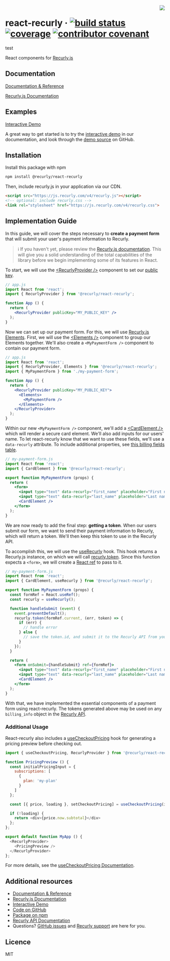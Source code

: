 <img src="https://i.imgur.com/gGxJ8zx.png" align="right" />

# react-recurly &middot; [![build status][travis-image]][travis-url] [![coverage][coverage-image]][coverage-url] [![contributor covenant](https://img.shields.io/badge/Contributor%20Covenant-v2.0%20adopted-ff69b4.svg)](CODE_OF_CONDUCT.md)

test

React components for [Recurly.js][docs-recurly-js]

## Documentation

[Documentation & Reference][docs]

[Recurly.js Documentation][docs-recurly-js]

## Examples

[Interactive Demo][demo]

A great way to get started is to try the [interactive demo][demo] in our documentation, and look through the [demo source][demo-src] on GitHub.

## Installation

Install this package with npm

```bash
npm install @recurly/react-recurly
```

Then, include recurly.js in your application via our CDN.

```html
<script src="https://js.recurly.com/v4/recurly.js"></script>
<!-- optional: include recurly.css -->
<link rel="stylesheet" href="https://js.recurly.com/v4/recurly.css">
```

## Implementation Guide

In this guide, we will cover the steps necessary to **create a payment form** that will submit your user's payment information to Recurly.

> ℹ️ If you haven't yet, please review the [Recurly.js documentation][docs-recurly-js]. This will give you a solid understanding of the total capabilities of the library before we begin implementing some of its features in React.

To start, we will use the [&lt;RecurlyProvider />][docs-component-recurly-provider] component to set our [public key][app-api-access].

```jsx
// app.js
import React from 'react';
import { RecurlyProvider } from '@recurly/react-recurly';

function App () {
  return (
    <RecurlyProvider publicKey="MY_PUBLIC_KEY" />
  );
}
```

Now we can set up our payment form. For this, we will use [Recurly.js Elements][docs-recurly-js-elements]. First, we will use the [&lt;Elements />][docs-component-elements] component to group our Elements together. We'll also create a `<MyPaymentForm />` component to contain our payment form.

```jsx
// app.js
import React from 'react';
import { RecurlyProvider, Elements } from '@recurly/react-recurly';
import { MyPaymentForm } from './my-payment-form';

function App () {
  return (
    <RecurlyProvider publicKey="MY_PUBLIC_KEY">
      <Elements>
        <MyPaymentForm />
      </Elements>
    </RecurlyProvider>
  );
}
```

Within our new `<MyPaymentForm />` component, we'll add a [&lt;CardElement />][docs-component-card-element] which will render a secure card element. We'll also add inputs for our users' name. To let react-recurly know that we want to use these fields, we'll use a `data-recurly` attribute. To include additional properties, see [this billing fields table][docs-recurly-js-billing-fields].

```jsx
// my-payment-form.js
import React from 'react';
import { CardElement } from '@recurly/react-recurly';

export function MyPaymentForm (props) {
  return (
    <form>
      <input type="text" data-recurly="first_name" placeholder="First name" />
      <input type="text" data-recurly="last_name" placeholder="Last name" />
      <CardElement />
    </form>
  );
}
```

We are now ready to add the final step: **getting a token**. When our users submit our form, we want to send their payment information to Recurly, which will return a token. We'll then keep this token to use in the Recurly API.

To accomplish this, we will use the [useRecurly][docs-hook-use-recurly] hook. This hook returns a Recurly.js instance, on which we will call [recurly.token][docs-recurly-js-token]. Since this function expects a `<form>`, we will create a [React ref](react-refs) to pass to it.

```jsx
// my-payment-form.js
import React from 'react';
import { CardElement, useRecurly } from '@recurly/react-recurly';

export function MyPaymentForm (props) {
  const formRef = React.useRef();
  const recurly = useRecurly();

  function handleSubmit (event) {
    event.preventDefault();
    recurly.token(formRef.current, (err, token) => {
      if (err) {
        // handle error
      } else {
        // save the token.id, and submit it to the Recurly API from your server
      }
    });
  }

  return (
    <form onSubmit={handleSubmit} ref={formRef}>
      <input type="text" data-recurly="first_name" placeholder="First name" />
      <input type="text" data-recurly="last_name" placeholder="Last name" />
      <CardElement />
    </form>
  );
}
```

With that, we have implemented the essential components of a payment form using react-recurly. The tokens generated above may be used on any `billing_info` object in the [Recurly API][docs-recurly-api].

### Additional Usage

React-recurly also includes a [useCheckoutPricing][docs-hook-use-checkout-pricing] hook for generating a pricing preview before checking out.

```js
import { useCheckoutPricing, RecurlyProvider } from '@recurly/react-recurly';

function PricingPreview () {
  const initialPricingInput = {
    subscriptions: [
      {
        plan: 'my-plan'
      }
    ]
  };

  const [{ price, loading }, setCheckoutPricing] = useCheckoutPricing(initialPricingInput);

  if (!loading) {
    return <div>{price.now.subtotal}</div>
  };
};

export default function MyApp () {
  <RecurlyProvider>
    <PricingPreview />
  </RecurlyProvider>
};
```

For more details, see the [useCheckoutPricing Documentation][docs-hook-use-checkout-pricing].

## Additional resources

* [Documentation & Reference][docs]
* [Recurly.js Documentation][docs-recurly-js]
* [Interactive Demo][demo]
* [Code on GitHub][github]
* [Package on npm][npm]
* [Recurly API Documentation][docs-recurly-api]
* Questions? [GitHub issues][github-issues] and [Recurly support][support] are here for you.

## Licence

MIT

[github]: https://github.com/recurly/react-recurly
[github-issues]: https://github.com/recurly/react-recurly/issues
[npm]: https://www.npmjs.com/package/@recurly/react-recurly
[travis-url]: https://travis-ci.org/recurly/react-recurly/builds
[travis-image]: https://img.shields.io/travis/recurly/react-recurly/main.svg?style=flat-square
[coverage-url]: https://coveralls.io/github/recurly/react-recurly
[coverage-image]: https://img.shields.io/coveralls/github/recurly/react-recurly.svg?style=flat-square

[docs]: https://recurly.github.io/react-recurly
[docs-component-recurly-provider]: https://recurly.github.io/react-recurly/?path=/docs/components-recurlyprovider--page
[docs-component-elements]: https://recurly.github.io/react-recurly/?path=/docs/components-elements--page
[docs-component-card-element]: https://recurly.github.io/react-recurly/?path=/docs/components-cardelement--default
[docs-hook-use-recurly]: https://recurly.github.io/react-recurly/?path=/docs/hooks-userecurly--page
[docs-hook-use-checkout-pricing]: https://recurly.github.io/react-recurly/?path=/docs/hooks-usecheckoutpricing--page

[docs-recurly-js]: https://developers.recurly.com/reference/recurly-js/
[docs-recurly-js-elements]: https://developers.recurly.com/reference/recurly-js/#elements
[docs-recurly-js-billing-fields]: https://developers.recurly.com/reference/recurly-js/#billing-fields
[docs-recurly-js-token]: https://developers.recurly.com/reference/recurly-js/#getting-a-token
[docs-recurly-api]: https://developers.recurly.com/api

[demo]: https://recurly.github.io/react-recurly/?path=/docs/introduction-interactive-demo--page
[demo-src]: https://github.com/recurly/react-recurly/tree/main/demo
[card-element-demo.js]: https://github.com/recurly/react-recurly/demo/src/card-element-demo.js

[app-api-access]: https://app.recurly.com/go/developer/api_access
[support]: https://recurly.zendesk.com

[react-refs]: https://reactjs.org/docs/refs-and-the-dom.html
